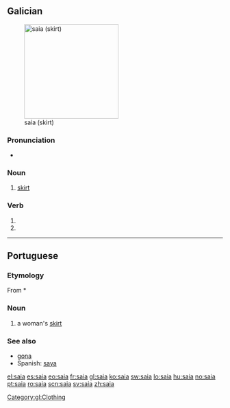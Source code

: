 {{also|saía}}
==Galician==
[[File:Circle skipt.jpg|thumb|220px|saia (skirt)]]

===Pronunciation===
* {{audio|gl-saia.ogg|Audio}}

===Noun===
{{gl-noun|f}}

# [[skirt]] {{qualifier|women's clothing}}

===Verb===
{{gl-verb-form}}

# {{conjugation of|[[saír#Galician|saír]]||1|s|pres|sub}}
# {{conjugation of|[[saír#Galician|saír]]||3|s|pres|sub}}

[[Category:gl:Clothing]]

----

==Portuguese==

===Etymology===
From {{etyl|VL.|pt}} *{{term||sagia}}

===Noun===
{{pt-noun|f}}

# a woman's [[skirt]]

===See also===
* [[gona]]
* Spanish: [[saya]]

[[el:saia]]
[[es:saia]]
[[eo:saia]]
[[fr:saia]]
[[gl:saia]]
[[ko:saia]]
[[sw:saia]]
[[lo:saia]]
[[hu:saia]]
[[no:saia]]
[[pt:saia]]
[[ro:saia]]
[[scn:saia]]
[[sv:saia]]
[[zh:saia]]